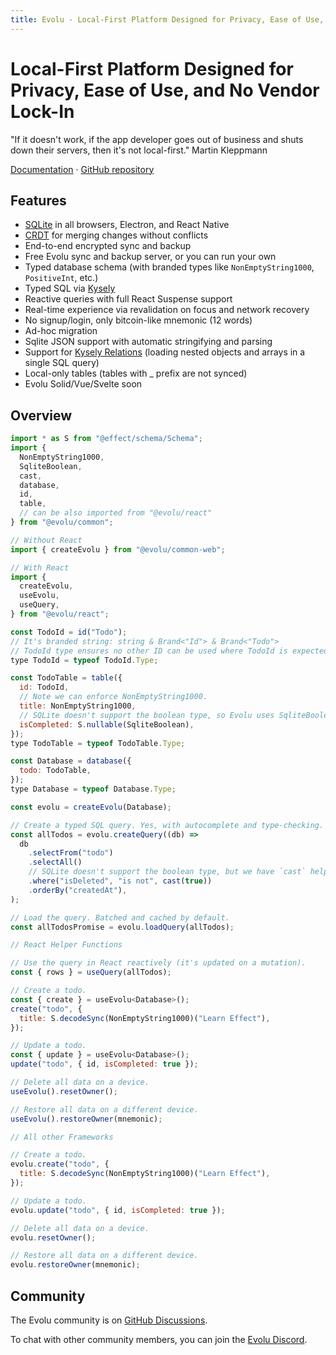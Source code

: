```yaml
---
title: Evolu - Local-First Platform Designed for Privacy, Ease of Use, and No Vendor Lock-In
---
```


# Local-First Platform Designed for Privacy, Ease of Use, and No Vendor Lock-In


<Callout type="info">
  "If it doesn't work, if the app developer goes out of business and shuts down
  their servers, then it's not local-first." Martin Kleppmann
</Callout>

[Documentation](/docs) · [GitHub repository](https://github.com/evoluhq/evolu/)

## Features

- [SQLite](https://sqlite.org) in all browsers, Electron, and React Native
- [CRDT](https://crdt.tech) for merging changes without conflicts
- End-to-end encrypted sync and backup
- Free Evolu sync and backup server, or you can run your own
- Typed database schema (with branded types like `NonEmptyString1000`, `PositiveInt`, etc.)
- Typed SQL via [Kysely](https://kysely.dev)
- Reactive queries with full React Suspense support
- Real-time experience via revalidation on focus and network recovery
- No signup/login, only bitcoin-like mnemonic (12 words)
- Ad-hoc migration
- Sqlite JSON support with automatic stringifying and parsing
- Support for [Kysely Relations](https://kysely.dev/docs/recipes/relations) (loading nested objects and arrays in a single SQL query)
- Local-only tables (tables with \_ prefix are not synced)
- Evolu Solid/Vue/Svelte soon

## Overview

```js
import * as S from "@effect/schema/Schema";
import {
  NonEmptyString1000,
  SqliteBoolean,
  cast,
  database,
  id,
  table,
  // can be also imported from "@evolu/react"
} from "@evolu/common";

// Without React
import { createEvolu } from "@evolu/common-web";

// With React
import {
  createEvolu,
  useEvolu,
  useQuery,
} from "@evolu/react";

const TodoId = id("Todo");
// It's branded string: string & Brand<"Id"> & Brand<"Todo">
// TodoId type ensures no other ID can be used where TodoId is expected.
type TodoId = typeof TodoId.Type;

const TodoTable = table({
  id: TodoId,
  // Note we can enforce NonEmptyString1000.
  title: NonEmptyString1000,
  // SQLite doesn't support the boolean type, so Evolu uses SqliteBoolean instead.
  isCompleted: S.nullable(SqliteBoolean),
});
type TodoTable = typeof TodoTable.Type;

const Database = database({
  todo: TodoTable,
});
type Database = typeof Database.Type;

const evolu = createEvolu(Database);

// Create a typed SQL query. Yes, with autocomplete and type-checking.
const allTodos = evolu.createQuery((db) =>
  db
    .selectFrom("todo")
    .selectAll()
    // SQLite doesn't support the boolean type, but we have `cast` helper.
    .where("isDeleted", "is not", cast(true))
    .orderBy("createdAt"),
);

// Load the query. Batched and cached by default.
const allTodosPromise = evolu.loadQuery(allTodos);

// React Helper Functions

// Use the query in React reactively (it's updated on a mutation).
const { rows } = useQuery(allTodos);

// Create a todo.
const { create } = useEvolu<Database>();
create("todo", {
  title: S.decodeSync(NonEmptyString1000)("Learn Effect"),
});

// Update a todo.
const { update } = useEvolu<Database>();
update("todo", { id, isCompleted: true });

// Delete all data on a device.
useEvolu().resetOwner();

// Restore all data on a different device.
useEvolu().restoreOwner(mnemonic);

// All other Frameworks

// Create a todo.
evolu.create("todo", {
  title: S.decodeSync(NonEmptyString1000)("Learn Effect"),
});

// Update a todo.
evolu.update("todo", { id, isCompleted: true });

// Delete all data on a device.
evolu.resetOwner();

// Restore all data on a different device.
evolu.restoreOwner(mnemonic);
```

## Community

The Evolu community is on [GitHub Discussions](https://github.com/evoluhq/evolu/discussions).

To chat with other community members, you can join the [Evolu Discord](https://discord.gg/2J8yyyyxtZ).
